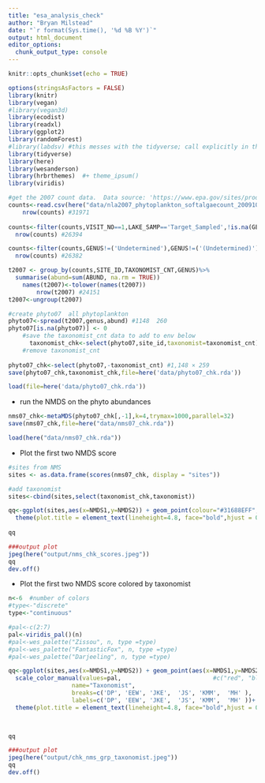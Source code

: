 ```yaml
---
title: "esa_analysis_check"
author: "Bryan Milstead"
date: "`r format(Sys.time(), '%d %B %Y')`"
output: html_document
editor_options: 
  chunk_output_type: console
---
```


```r
knitr::opts_chunk$set(echo = TRUE)

options(stringsAsFactors = FALSE) 
library(knitr)
library(vegan)
#library(vegan3d)
library(ecodist)
library(readxl)
library(ggplot2)
library(randomForest)
#library(labdsv) #this messes with the tidyverse; call explicitly in the indicator species analysis
library(tidyverse)
library(here)
library(wesanderson)
library(hrbrthemes)  #+ theme_ipsum()
library(viridis)
```


```r

#get the 2007 count data.  Data source: 'https://www.epa.gov/sites/production/files/2014-10/nla2007_phytoplankton_softalgaecount_20091023.csv'
counts<-read.csv(here("data/nla2007_phytoplankton_softalgaecount_20091023.csv"),na.strings=c("NA",""," "))
    nrow(counts) #31971
    
counts<-filter(counts,VISIT_NO==1,LAKE_SAMP=='Target_Sampled',!is.na(GENUS))
  nrow(counts) #26394

counts<-filter(counts,GENUS!=('Undetermined'),GENUS!=('(Undetermined)'),GENUS!="Dinobryon (empty lorica)",GENUS!="Encapsulating Chrysophyte")
  nrow(counts) #26382

t2007 <- group_by(counts,SITE_ID,TAXONOMIST_CNT,GENUS)%>%
  summarise(abund=sum(ABUND, na.rm = TRUE))
    names(t2007)<-tolower(names(t2007))
        nrow(t2007) #24151
t2007<-ungroup(t2007)

#create phyto07  all phytoplankton
phyto07<-spread(t2007,genus,abund) #1148  260
phyto07[is.na(phyto07)] <- 0 
    #save the taxonomist_cnt data to add to env below
      taxonomist_chk<-select(phyto07,site_id,taxonomist=taxonomist_cnt)%>%mutate(taxonomist=ifelse(taxonomist=="Dawn Perkins","DP",taxonomist))
    #remove taxonomist_cnt
      
phyto07_chk<-select(phyto07,-taxonomist_cnt) #1,148 × 259
save(phyto07_chk,taxonomist_chk,file=here('data/phyto07_chk.rda'))

```

```r
load(file=here('data/phyto07_chk.rda'))

```

* run the NMDS on the phyto abundances 
```r
nms07_chk<-metaMDS(phyto07_chk[,-1],k=4,trymax=1000,parallel=32)
save(nms07_chk,file=here("data/nms07_chk.rda"))
```

```r
load(here("data/nms07_chk.rda"))
```

* Plot the first two NMDS score

```r
#sites from NMS
sites <- as.data.frame(scores(nms07_chk, display = "sites"))

#add taxonomist
sites<-cbind(sites,select(taxonomist_chk,taxonomist))

qq<-ggplot(sites,aes(x=NMDS1,y=NMDS2)) + geom_point(colour="#31688EFF",size=3) + ggtitle("Rerun of Plot of NMDS Scores")+
  theme(plot.title = element_text(lineheight=4.8, face="bold",hjust = 0.5))
                               
qq 

###output plot
jpeg(here("output/nms_chk_scores.jpeg")) 
qq
dev.off()

```

* Plot the first two NMDS score colored by taxonomist

```r
n<-6  #number of colors
#type<-"discrete"
type<-"continuous"

#pal<-c(2:7)
pal<-viridis_pal()(n)
#pal<-wes_palette("Zissou", n, type =type)
#pal<-wes_palette("FantasticFox", n, type =type)
#pal<-wes_palette("Darjeeling", n, type =type)

qq<-ggplot(sites,aes(x=NMDS1,y=NMDS2)) + geom_point(aes(x=NMDS1,y=NMDS2,col=factor(taxonomist)),size=3) + ggtitle("Rerun of NMDS Scores Colored by Taxonomist ")+
  scale_color_manual(values=pal,                          #c("red", "blue","orange"), 
                  name="Taxonomist",
                  breaks=c('DP', 'EEW', 'JKE',  'JS', 'KMM',  'MH' ),
                  labels=c('DP', 'EEW', 'JKE',  'JS', 'KMM',  'MH' ))+
  theme(plot.title = element_text(lineheight=4.8, face="bold",hjust = 0.5))


                               
qq 

###output plot
jpeg(here("output/chk_nms_grp_taxonomist.jpeg")) 
qq
dev.off()

```

